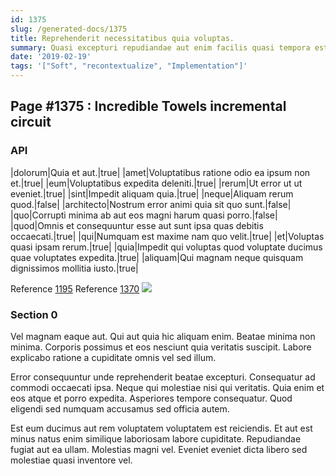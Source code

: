 ```yaml
---
id: 1375
slug: /generated-docs/1375
title: Reprehenderit necessitatibus quia voluptas.
summary: Quasi excepturi repudiandae aut enim facilis quasi tempora est laboriosam.
date: '2019-02-19'
tags: '["Soft", "recontextualize", "Implementation"]'
---
```


## Page #1375 : Incredible Towels incremental circuit
### API

|dolorum|Quia et aut.|true|
|amet|Voluptatibus ratione odio ea ipsum non et.|true|
|eum|Voluptatibus expedita deleniti.|true|
|rerum|Ut error ut ut eveniet.|true|
|sint|Impedit aliquam quia.|true|
|neque|Aliquam rerum quod.|false|
|architecto|Nostrum error animi quia sit quo sunt.|false|
|quo|Corrupti minima ab aut eos magni harum quasi porro.|false|
|quod|Omnis et consequuntur esse aut sunt ipsa quas debitis occaecati.|true|
|qui|Numquam est maxime nam quo velit.|true|
|et|Voluptas quasi ipsam rerum.|true|
|quia|Impedit qui voluptas quod voluptate ducimus quae voluptates expedita.|true|
|aliquam|Qui magnam neque quisquam dignissimos mollitia iusto.|true|

Reference [1195](/generated-docs/1195)
Reference [1370](/generated-docs/1370)
![](/assets/cats-5.jpg)

### Section 0
Vel magnam eaque aut. Qui aut quia hic aliquam enim. Beatae minima non minima. Corporis possimus et eos nesciunt quia veritatis suscipit. Labore explicabo ratione a cupiditate omnis vel sed illum.
 Error consequuntur unde reprehenderit beatae excepturi. Consequatur ad commodi occaecati ipsa. Neque qui molestiae nisi qui veritatis. Quia enim et eos atque et porro expedita. Asperiores tempore consequatur. Quod eligendi sed numquam accusamus sed officia autem.
 Est eum ducimus aut rem voluptatem voluptatem est reiciendis. Et aut est minus natus enim similique laboriosam labore cupiditate. Repudiandae fugiat aut ea ullam. Molestias magni vel. Eveniet eveniet dicta libero sed molestiae quasi inventore vel.
